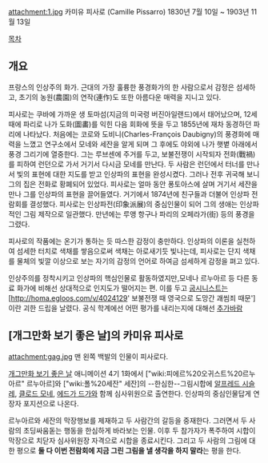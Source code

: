 attachment:1.jpg
카미유 피사로 (Camille Pissarro) 
1830년 7월 10일 ~ 1903년 11월 13일

[[목차]]

== 개요 ==
프랑스의 인상주의 화가. 근대의 가장 훌륭한 풍경화가의 한 사람으로서 감정은 섬세하고, 초기의 농원(農園)의 연작(連作)도 또한 아름다운 매력을 지니고 있다.

피사로는 쿠바에 가까운 생 토마섬(지금의 미국령 버진아일랜드)에서 태어났으며, 12세 때에 파리로 나가 도화(圖畵)를 익힌 다음 회화에 뜻을 두고 1855년에 재차 동경하던 파리에 나타났다. 처음에는 코로와 도비니(Charles-François Daubigny)의 풍경화에 매력을 느꼈고 연구소에서 모네와 세잔을 알게 되며 그 후에도 야외에 나가 햇볕 아래에서 풍경 그리기에 열중한다. 그는 루브센에 주거를 두고, 보불전쟁이 시작되자 전화(戰禍)를 피하여 런던으로 가서 거기서 다시금 모네를 만난다. 두 사람은 런던에서 터너를 만나서 빛의 표현에 대한 지도를 받고 인상파의 표현을 완성시켰다. 그러나 전후 귀국해 보니 그의 집은 전화로 황폐되어 있었다. 피사로는 얼마 동안 퐁토아스에 살며 거기서 세잔을 만나 그를 인상파의 표현을 끌어들였다. 거기에서 1874년에 친구들과 더불어 인상파 전람회를 결성했다. 피사로는 인상파전(印象派展)의 중심인물이 되어 그의 생애는 인상파적인 그림 제작으로 일관했다. 만년에는 루앵 항구나 파리의 오페라가(街) 등의 풍경을 그렸다.

피사로의 작품에는 온기가 통하는 듯 따스한 감정이 충만하다. 인상파의 이론을 실천하여 섬세한 터치로 색채를 쌓음으로써 색채는 아로새기듯 빛나는데, 피사로는 단지 색채를 물체의 빛깔 이상으로 보는 자기의 감정의 언어로 하여금 섬세하게 감정을 펴고 있다.

인상주의를 정착시키고 인상파의 핵심인물로 활동하였지만,모네나 르누아르 등 다른 동료 화가에 비해선 상대적으로 인지도가 떨어지는 편. 이를 두고 [[굽시니스트]]는 [http://homa.egloos.com/v/4024129' 보불전쟁 때 영국으로 도망간 괘씸죄 때문']이란 괴한 드립을 날렸다. 공식 학계에선 어떤 평가를 내리는지에 대해선 [[추가바람]]
== [개그만화 보기 좋은 날]의 카미유 피사로 ==
attachment:gag.jpg
맨 왼쪽 백발의 인물이 피사로다.

[[개그만화 보기 좋은 날]] 애니메이션 4기 1화에서 ["wiki:피에르%20오귀스트%20르누아르" 르누아르]와 ["wiki:폴%20세잔" 세잔]의 --한심한--그림시합에 [[알프레드 시슬레]], [[클로드 모네]], [[에드가 드가]]와 함께 심사위원으로 출연한다. 인상파의 중심인물답게 연장자 포지션으로 나온다.

르누아르와 세잔의 막장행보를 제재하고 두 사람간의 갈등을 중재한다. 그러면서 두 사람의 초딩싸움돋는 행동을 한심하게 바라보는 인물. 이후 두 참가자가 폭주하여 시합이 막장으로 치닫자 심사위원장 자격으로 시합을 종료시킨다. 그리고 두 사람의 그림에 대한 평으로 '''둘 다 이번 전람회에 지금 그린 그림을 낼 생각을 하지 말라'''는 평을 한다.
